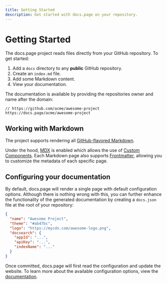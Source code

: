 ```yaml
---
title: Getting Started
description: Get started with docs.page on your repository.
---
```


# Getting Started

The docs.page project reads files directly from your GitHub repository. To get started:

1. Add a `docs` directory to any **public** GitHub repository.
2. Create an `index.md` file.
3. Add some Markdown content.
4. View your documentation.

The documentation is available by providing the repositories owner and name after the domain:

```
// https://github.com/acme/awesome-project
https://docs.page/acme/awesome-project
```

## Working with Markdown

The project supports rendering all [GitHub-flavored Markdown](https://github.com/adam-p/markdown-here/wiki/Markdown-Cheatsheet).

Under the hood, [MDX](https://github.com/mdx-js/mdx) is enabled which allows the use of [Custom Components](/components). Each Markdown
page also supports [Frontmatter](/frontmatter), allowing you to customize the metadata of each specific page.

## Configuring your documentation

By default, docs.page will render a single page with default configuration options. Although there is nothing wrong with this, you can
further enhance the functionality of the generated documentation by creating a `docs.json` file at the root of your repository:

```json title=docs.json
{
  "name": "Awesome Project",
  "theme": "#ab47bc",
  "logo": "https://mycdn.com/awesome-logo.png",
  "docsearch": {
    "appId": "...",
    "apiKey": "...",
    "indexName": "..."
  }
}
```

Once committed, docs.page will first read the configuration and update the website. To learn more about the
available configuration options, view the [documentation](configuration).
